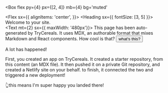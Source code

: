 <Box
  flex
  py={4}
  px={[2, 4]}
  mb={4}
  bg='muted'
>
  <Flex
    sx={{
      alignItems: 'center',
    }}>
    <Box>
      <Heading sx={{ fontSize: [3, 5] }}>
        Welcome to your site.<br />
      </Heading>
      <Text mt={2} sx={{ maxWidth: '480px'}}>
        This page has been auto-generated by TryCereals. It uses MDX, an authorable format
        that mixes Markdown and React components. How cool is that?
      </Text>
    </Box>
    <Button ml='auto'  as="a" href='/about'>
      what's this?
    </Button>
  </Flex>
</Box>

A lot has happened!

First, you created an app on TryCereals. It created a starter repository, from this content (an MDX file).
It then pushed it on a private Git repository, and created a Netlify site on your behalf. to finish, it connected the two
and triggered a new deployment!

<Box mt={2} />

👆this means I'm super happy you landed there!